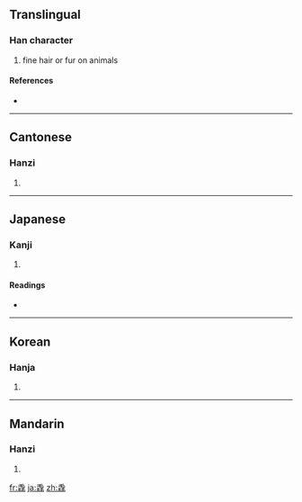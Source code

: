 ==Translingual==

===Han character===
{{Han char|rn=82|rad=毛|as=08|sn=12|four=2071<sub>4</sub>|canj=竹山竹山山 (HUHUU)}}

# fine hair or fur on animals

====References====
* {{Han ref|kx=0594.190|dkj=16872|dj=0986.180|hdz=32000.040|uh=6BF3|ud=27635|bh=D9E5|bd=55781}}

----

==Cantonese==

===Hanzi===
{{yue-hanzi|jyut=|y=cheui3}}

# {{defn|Cantonese|sort=毛08}}

----

==Japanese==

===Kanji===
{{ja-kanji|grade=|rs=毛08}}

# {{defn|Japanese|sort=毛08}}

====Readings====
* {{ja-readings|on=[[ぜい]] (zei), [[せい]] (sei), [[せつ]] (setsu)|kun=[[むくげ]] (mukuge)}}

----

==Korean==

===Hanja===
{{ko-hanja|hangeul=취|eumhun=|rv=chwi|mr=ch'wi|y=chwi}}

# {{defn|Korean|sort=毛08}}

----

==Mandarin==

===Hanzi===
{{cmn-hanzi|pin=[[cuì]] ([[cui4]])|wg=ts'ui<sup>4</sup>}}

# {{defn|Mandarin|sort=毛08}}

[[fr:毳]]
[[ja:毳]]
[[zh:毳]]